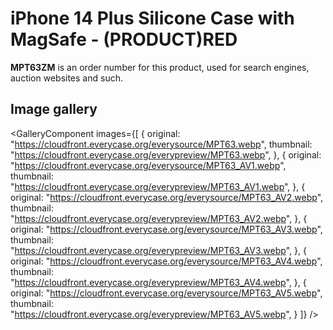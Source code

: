 
# iPhone 14 Plus Silicone Case with MagSafe - (PRODUCT)RED

<Callout type='info' emoji='👉🏻'>**MPT63ZM** is an order number for this product, used for search engines, auction websites and such.</Callout>

## Image gallery

<GalleryComponent
    images={[
      {
        original: "https://cloudfront.everycase.org/everysource/MPT63.webp",
        thumbnail: "https://cloudfront.everycase.org/everypreview/MPT63.webp",
      },
      {
        original: "https://cloudfront.everycase.org/everysource/MPT63_AV1.webp",
        thumbnail: "https://cloudfront.everycase.org/everypreview/MPT63_AV1.webp",
      },
      {
        original: "https://cloudfront.everycase.org/everysource/MPT63_AV2.webp",
        thumbnail: "https://cloudfront.everycase.org/everypreview/MPT63_AV2.webp",
      },
      {
        original: "https://cloudfront.everycase.org/everysource/MPT63_AV3.webp",
        thumbnail: "https://cloudfront.everycase.org/everypreview/MPT63_AV3.webp",
      },
      {
        original: "https://cloudfront.everycase.org/everysource/MPT63_AV4.webp",
        thumbnail: "https://cloudfront.everycase.org/everypreview/MPT63_AV4.webp",
      },
      {
        original: "https://cloudfront.everycase.org/everysource/MPT63_AV5.webp",
        thumbnail: "https://cloudfront.everycase.org/everypreview/MPT63_AV5.webp",
      }
    ]}
  />
